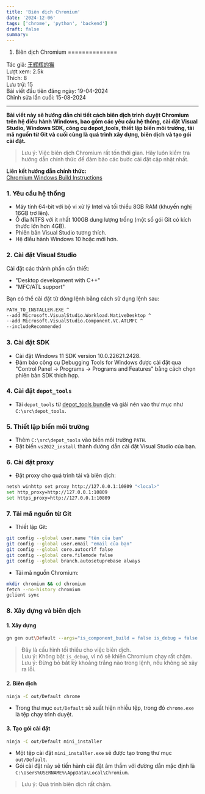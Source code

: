 ```yaml
---
title: 'Biên dịch Chromium'
date: '2024-12-06'
tags: ['chrome', 'python', 'backend']
draft: false
summary: 
---
```

001. Biên dịch Chromium
==============

Tác giả: [王辉辉的猫](https://blog.csdn.net/w1101662433)  
Lượt xem: 2.5k  
Thích: 8  
Lưu trữ: 15  
Bài viết đầu tiên đăng ngày: 19-04-2024  
Chỉnh sửa lần cuối: 15-08-2024

---

**Bài viết này sẽ hướng dẫn chi tiết cách biên dịch trình duyệt Chromium trên hệ điều hành Windows, bao gồm các yêu cầu hệ thống, cài đặt Visual Studio, Windows SDK, công cụ depot\_tools, thiết lập biến môi trường, tải mã nguồn từ Git và cuối cùng là quá trình xây dựng, biên dịch và tạo gói cài đặt.**

> Lưu ý: Việc biên dịch Chromium rất tốn thời gian. Hãy luôn kiểm tra hướng dẫn chính thức để đảm bảo các bước cài đặt cập nhật nhất.

**Liên kết hướng dẫn chính thức:**  
[Chromium Windows Build Instructions](https://github.com/chromium/chromium/blob/main/docs/windows_build_instructions.md)

### 1. Yêu cầu hệ thống

- Máy tính 64-bit với bộ vi xử lý Intel và tối thiểu 8GB RAM (khuyến nghị 16GB trở lên).
- Ổ đĩa NTFS với ít nhất 100GB dung lượng trống (một số gói Git có kích thước lớn hơn 4GB).
- Phiên bản Visual Studio tương thích.
- Hệ điều hành Windows 10 hoặc mới hơn.

### 2. Cài đặt Visual Studio

Cài đặt các thành phần cần thiết:

- "Desktop development with C++"
- "MFC/ATL support"

Bạn có thể cài đặt từ dòng lệnh bằng cách sử dụng lệnh sau:

```bash
PATH_TO_INSTALLER.EXE ^
--add Microsoft.VisualStudio.Workload.NativeDesktop ^
--add Microsoft.VisualStudio.Component.VC.ATLMFC ^
--includeRecommended
```

### 3. Cài đặt SDK

- Cài đặt Windows 11 SDK version 10.0.22621.2428.
- Đảm bảo công cụ Debugging Tools for Windows được cài đặt qua "Control Panel -> Programs -> Programs and Features" bằng cách chọn phiên bản SDK thích hợp.

### 4. Cài đặt `depot_tools`

- Tải `depot_tools` từ [depot_tools bundle](https://storage.googleapis.com/chrome-infra/depot_tools.zip) và giải nén vào thư mục như `C:\src\depot_tools`.

### 5. Thiết lập biến môi trường

- Thêm `C:\src\depot_tools` vào biến môi trường `PATH`.
- Đặt biến `vs2022_install` thành đường dẫn cài đặt Visual Studio của bạn.

### 6. Cài đặt proxy

- Đặt proxy cho quá trình tải và biên dịch:

```bash
netsh winhttp set proxy http://127.0.0.1:10809 "<local>"
set http_proxy=http://127.0.0.1:10809
set https_proxy=http://127.0.0.1:10809
```

### 7. Tải mã nguồn từ Git

- Thiết lập Git:

```bash
git config --global user.name "tên của bạn"
git config --global user.email "email của bạn"
git config --global core.autocrlf false
git config --global core.filemode false
git config --global branch.autosetuprebase always
```

- Tải mã nguồn Chromium:

```bash
mkdir chromium && cd chromium
fetch --no-history chromium
gclient sync
```

### 8. Xây dựng và biên dịch

#### 1. Xây dựng

```bash
gn gen out\Default --args="is_component_build = false is_debug = false enable_nacl = false blink_symbol_level = 0 v8_symbol_level = 0 symbol_level = 0"
```

> Đây là cấu hình tối thiểu cho việc biên dịch.  
> Lưu ý: Không bật `is_debug`, vì nó sẽ khiến Chromium chạy rất chậm.  
> Lưu ý: Đừng bỏ bất kỳ khoảng trắng nào trong lệnh, nếu không sẽ xảy ra lỗi.

#### 2. Biên dịch

```bash
ninja -C out/Default chrome
```

- Trong thư mục `out/Default` sẽ xuất hiện nhiều tệp, trong đó `chrome.exe` là tệp chạy trình duyệt.

#### 3. Tạo gói cài đặt

```bash
ninja -C out/Default mini_installer
```

- Một tệp cài đặt `mini_installer.exe` sẽ được tạo trong thư mục `out/Default`.  
- Gói cài đặt này sẽ tiến hành cài đặt âm thầm với đường dẫn mặc định là `C:\Users%USERNAME%\AppData\Local\Chromium`.

> Lưu ý: Quá trình biên dịch rất chậm.